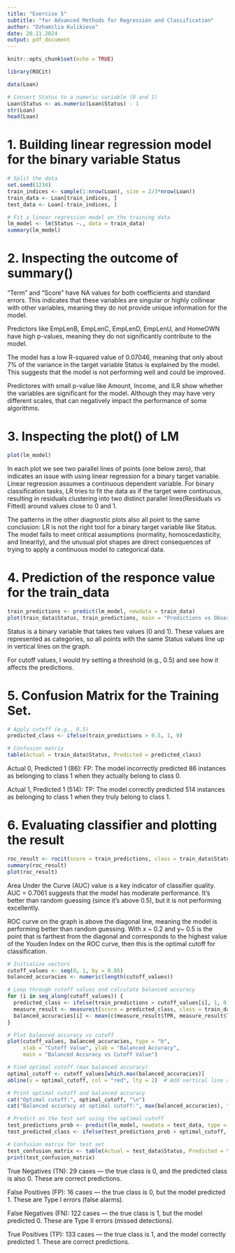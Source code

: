 ```yaml
---
title: "Exercise 5"
subtitle: "for Advanced Methods for Regression and Classification"
author: "Dzhamilia Kulikieva"
date: 20.11.2024
output: pdf_document
---
```


```r
knitr::opts_chunk$set(echo = TRUE)
```

```r
library(ROCit)

data(Loan)

# Convert Status to a numeric variable (0 and 1)
Loan$Status <- as.numeric(Loan$Status) - 1
str(Loan)
head(Loan)


```
# 1. Building linear regression model for the binary variable Status

```r
# Split the data
set.seed(1234)
train_indices <- sample(1:nrow(Loan), size = 2/3*nrow(Loan))
train_data <- Loan[train_indices, ]
test_data <- Loan[-train_indices, ]

# Fit a linear regression model on the training data
lm_model <- lm(Status ~., data = train_data)
summary(lm_model)

```

# 2. Inspecting the outcome of summary()

"Term" and "Score" have NA values for both coefficients and standard errors. This indicates that these variables are singular or highly collinear with other variables, meaning they do not provide unique information for the model.

Predictors like EmpLenB, EmpLenC, EmpLenD, EmpLenU, and HomeOWN  have high p-values, meaning they do not significantly contribute to the model.

The model has a low R-squared value of 0.07046, meaning that only about 7% of the variance in the target variable Status is explained by the model. This suggests that the model is not performing well and could be improved.

Predictores with small p-value like Amount, Income, and ILR show whether the variables are significant for the model. Although they may have very different scales, that can negatively impact the performance of some algorithms.

# 3. Inspecting the plot() of LM

```r
plot(lm_model)

```

In each plot we see two parallel lines of points (one below zero), that indicates an issue with using linear regression for a binary target variable. Linear regression assumes a continuous dependent variable. For binary classification tasks, LR tries to fit the data as if the target were continuous, resulting in residuals clustering into two distinct parallel lines(Residuals vs Fitted) around values close to 0 and 1.

The patterns in the other diagnostic plots also all point to the same conclusion: LR is not the right tool for a binary target variable like Status. The model fails to meet critical assumptions (normality, homoscedasticity, and linearity), and the unusual plot shapes are direct consequences of trying to apply a continuous model to categorical data.

# 4. Prediction of the responce value for the train_data

```r

train_predictions <- predict(lm_model, newdata = train_data)
plot(train_data$Status, train_predictions, main = "Predictions vs Observations", xlab = "Observations", ylab = "Predicted Values")

```

Status is a binary variable that takes two values (0 and 1). These values are represented as categories, so all points with the same Status values line up in vertical lines on the graph.

For cutoff values, I would try setting a threshold (e.g., 0.5) and see how it affects the predictions.

# 5. Confusion Matrix for the Training Set.

```r

# Apply cutoff (e.g., 0.5)
predicted_class <- ifelse(train_predictions > 0.5, 1, 0)

# Confusion matrix
table(Actual = train_data$Status, Predicted = predicted_class)

```
Actual 0, Predicted 1 (86):
FP: The model incorrectly predicted 86 instances as belonging to class 1 when they actually belong to class 0.

Actual 1, Predicted 1 (514):
TP: The model correctly predicted 514 instances as belonging to class 1 when they truly belong to class 1.

# 6. Evaluating classifier and plotting the result


```r

roc_result <- rocit(score = train_predictions, class = train_data$Status)
summary(roc_result)
plot(roc_result)

```

Area Under the Curve (AUC) value is a key indicator of classifier quality. AUC = 0.7061 suggests that the model has moderate performance. It’s better than random guessing (since it's above 0.5), but it is not performing excellently.

ROC curve on the graph is above the diagonal line, meaning the model is performing better than random guessing.
With x ~ 0.2 and y~ 0.5 is the point that is farthest from the diagonal and corresponds to the highest value of the Youden Index on the ROC curve, then this is the optimal cutoff for classification.


```r
# Initialize vectors
cutoff_values <- seq(0, 1, by = 0.05)
balanced_accuracies <- numeric(length(cutoff_values))

# Loop through cutoff values and calculate balanced accuracy
for (i in seq_along(cutoff_values)) {
  predicted_class <- ifelse(train_predictions > cutoff_values[i], 1, 0)
  measure_result <- measureit(score = predicted_class, class = train_data$Status, measure = c("TPR", "TNR"))
  balanced_accuracies[i] <- mean(c(measure_result$TPR, measure_result$TNR))
}

# Plot balanced accuracy vs cutoff
plot(cutoff_values, balanced_accuracies, type = "b", 
     xlab = "Cutoff Value", ylab = "Balanced Accuracy", 
     main = "Balanced Accuracy vs Cutoff Value")

# Find optimal cutoff (max balanced accuracy)
optimal_cutoff <- cutoff_values[which.max(balanced_accuracies)]
abline(v = optimal_cutoff, col = "red", lty = 2)  # Add vertical line at optimal cutoff

# Print optimal cutoff and balanced accuracy
cat("Optimal cutoff:", optimal_cutoff, "\n")
cat("Balanced accuracy at optimal cutoff:", max(balanced_accuracies), "\n")


```


```r
# Predict on the test set using the optimal cutoff
test_predictions_prob <- predict(lm_model, newdata = test_data, type = "response")
test_predicted_class <- ifelse(test_predictions_prob > optimal_cutoff, 1, 0)

# Confusion matrix for test set
test_confusion_matrix <- table(Actual = test_data$Status, Predicted = test_predicted_class)
print(test_confusion_matrix)


```

True Negatives (TN):
29 cases — the true class is 0, and the predicted class is also 0.
These are correct predictions.

False Positives (FP):
16 cases — the true class is 0, but the model predicted 1.
These are Type I errors (false alarms).

False Negatives (FN):
122 cases — the true class is 1, but the model predicted 0.
These are Type II errors (missed detections).

True Positives (TP):
133 cases — the true class is 1, and the model correctly predicted 1.
These are correct predictions.








